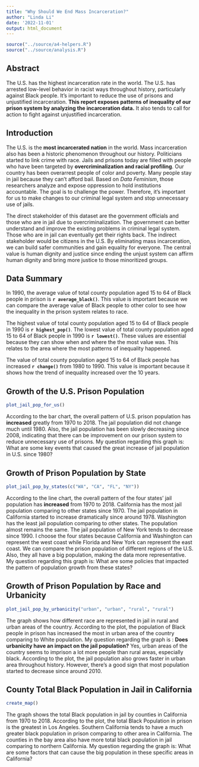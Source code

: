 ```yaml
---
title: "Why Should We End Mass Incarceration?"
author: "Linda Li"
date: '2022-11-01'
output: html_document
---
```


```r
source("../source/a4-helpers.R")
source("../source/analysis.R")
```

## Abstract 
The U.S. has the highest incarceration rate in the world. The U.S. has arrested low-level behavior in racist ways throughout history, particularly against Black people. It's important to reduce the use of prisons and unjustified incarceration. **This report exposes patterns of inequality of our prison system by analyzing the incarceration data.** It also tends to call for action to fight against unjustified incarceration.


## Introduction 
The U.S. is the **most incarcerated nation** in the world. Mass incarceration also has been a historic phenomenon throughout our history. Politicians started to link crime with race. Jails and prisons today are filled with people who have been targeted by **overcriminalization and racial profiling**. Our country has been overarrest people of color and poverty. Many people stay in jail because they can't afford bail. Based on _Data Feminism_, those researchers analyze and expose oppression to hold institutions accountable. The goal is to challenge the power. Therefore, it's important for us to make changes to our criminal legal system and stop unnecessary use of jails. 

The direct stakeholder of this dataset are the government officials and those who are in jail due to overcriminalization. The government can better understand and improve the existing problems in criminal legal system. Those who are in jail can eventually get their rights back. The indirect stakeholder would be citizens in the U.S. By eliminating mass incarceration, we can build safer communities and gain equality for everyone. The central value is human dignity and justice since ending the unjust system can affirm human dignity and bring more justice to those minoritized groups.


## Data Summary 
In 1990, the average value of total county population aged 15 to 64 of Black people in prison is **`r average_black()`**. This value is important because we can compare the average value of Black people to other color to see how the inequality in the prison system relates to race.

The highest value of total county population aged 15 to 64 of Black people in 1990 is **`r highest_pop()`**. The lowest value of total county population aged 15 to 64 of Black people in 1990 is **`r lowest()`**. These values are essential because they can show when and where the the most value was. This relates to the area where the most patterns of inequality happened.

The value of total county population aged 15 to 64 of Black people has increased **`r change()`** from 1980 to 1990. This value is important because it shows how the trend of inequality increased over the 10 years.

## Growth of the U.S. Prison Population
```r
plot_jail_pop_for_us()
```

According to the bar chart, the overall pattern of U.S. prison population has **increased** greatly from 1970 to 2018. The jail population did not change much until 1980. Also, the jail population has been slowly decreasing since 2008, indicating that there can be improvement on our prison system to reduce unnecessary use of prisons. My question regarding this graph is: What are some key events that caused the great increase of jail population in U.S. since 1980?


## Growth of Prison Population by State
```r
plot_jail_pop_by_states(c("WA", "CA", "FL", "NY"))
```

According to the line chart, the overall pattern of the four states' jail population has **increased** from 1970 to 2018. California has the most jail population comparing to other states since 1970. The jail population in California started to increase dramatically since around 1978. Washington has the least jail population comparing to other states. The population almost remains the same. The jail population of New York tends to decrease since 1990. I choose the four states because California and Washington can represent the west coast while Florida and New York can represent the east coast. We can compare the prison population of different regions of the U.S. Also, they all have a big population, making the data more representative. My question regarding this graph is: What are some policies that impacted the pattern of population growth from these states?


## Growth of Prison Population by Race and Urbanicity
```r
plot_jail_pop_by_urbanicity("urban", "urban", "rural", "rural") 
```

The graph shows how different race are represented in jail in rural and urban areas of the country. According to the plot, the population of Black people in prison has increased the most in urban area of the country comparing to White population. My question regarding the graph is : **Does urbanicity have an impact on the jail population?** Yes, urban areas of the country seems to imprison a lot more people than rural areas, especially black. According to the plot, the jail population also grows faster in urban area throughout history. However, there's a good sign that most population started to decrease since around 2010. 


## County Total Black Population in Jail in California
```r
create_map()
```

The graph shows the total Black population in jail by counties in California from 1970 to 2018. According to the plot, the total Black Population in prison is the greatest in Los Angeles. Southern California tends to have a much greater black population in prison comparing to other area in California. The counties in the bay area also have more total black population in jail comparing to northern California. My question regarding the graph is: What are some factors that can cause the big population in these specific areas in California?


